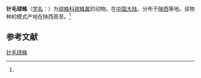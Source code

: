 {{Speciesbox
| name = 针毛球蛛
| status = 
| status_system = 
| image = 
| genus = Theridion
| species = setum
| authority = (Zhu, 1998)<ref name='id13127'>{{cite web| url =http://www.bioinfo.cn/db05/BjdwSpecies.php?action=view&id=13127| title =针毛球蛛| work =《中国动物物种编目数据库》| publisher =中国科学院微生物研究所| author =中国科学院动物研究所| accessdate =2009-04-28| deadurl =yes| archiveurl =https://web.archive.org/web/20160305091708/http://www.bioinfo.cn/db05/BjdwSpecies.php?action=view&id=13127| archivedate =2016-03-05}}</ref>
}}

'''针毛球蛛'''（[[学名|学名]]：{{lang|la|''Theridion setum''}}）为[[球蛛科|球蛛科]][[球蛛属|球蛛属]]的动物。在[[中国大陆|中国大陆]]，分布于[[陕西|陕西]]等地。该物种的模式产地在陕西周至。<ref name='id13127'/>

== 参考文献 ==
{{reflist}}

{{Wikispecies|Theridion setum}}

{{taxonbar}}

[[Category:球蛛属|针毛球蛛]]


{{蜘蛛小作品}}